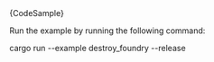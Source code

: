 
<DotEnvWarning/>

<CodeBlock className="language-rust">
    {CodeSample}
</CodeBlock>

Run the example by running the following command:

<CodeBlock className="language-bash">
    cargo run --example destroy_foundry --release
</CodeBlock>